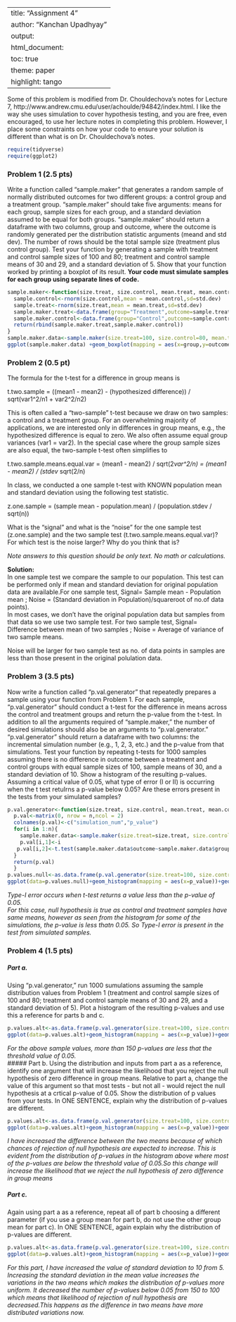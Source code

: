 
---
title: "Assignment 4"
author: "Kanchan Upadhyay"
output: 
  html_document:
    toc: true
    theme: paper
    highlight: tango
---

Some of this problem is modified from Dr. Chouldechova's notes for Lecture 7, http://www.andrew.cmu.edu/user/achoulde/94842/index.html. I like the way she uses simulation to cover hypothesis testing, and you are free, even encouraged, to use her lecture notes in completing this problem.  However, I place some constraints on how your code to ensure your solution is different than what is on Dr. Chouldechova's notes. 
```r
require(tidyverse)
require(ggplot2)
```

### Problem 1 (2.5 pts)
Write a function called "sample.maker" that generates a random sample of normally distributed outcomes for two different groups: a control group and a treatment group. "sample.maker" should take five arguments: means for each group, sample sizes for each group, and a standard deviation assumed to be equal for both groups. "sample.maker" should return a dataframe with two columns, group and outcome, where the outcome is randomly generated per the distribution statistic arguments (meand and std dev). The number of rows should be the total sample size (treatment plus control group). Test your function by generating a sample with treatment and control sample sizes of 100 and 80; treatment and control sample means of 30 and 29, and a standard deviation of 5. Show that your function worked by printing a boxplot of its result. **Your code must simulate samples for each group using separate lines of code.** 
```r

sample.maker<-function(size.treat, size.control, mean.treat, mean.control, std.dev){
  sample.control<-rnorm(size.control,mean = mean.control,sd=std.dev)
  sample.treat<-rnorm(size.treat,mean = mean.treat,sd=std.dev)
  sample.maker.treat<-data.frame(group="Treatment",outcome=sample.treat)
  sample.maker.control<-data.frame(group="Control",outcome=sample.control)
  return(rbind(sample.maker.treat,sample.maker.control))
}
sample.maker.data<-sample.maker(size.treat=100, size.control=80, mean.treat=30, mean.control=29, std.dev=5)
ggplot(sample.maker.data) +geom_boxplot(mapping = aes(x=group,y=outcome))
```

### Problem 2 (0.5 pt)
The formula for the t-test for a difference in group means is 

t.two.sample = ((mean1 - mean2) - (hypothesized difference)) / sqrt(var1^2/n1 + var2^2/n2) 
      
This is often called a "two-sample" t-test because we draw on two samples: a control and a treatment group. For an overwhelming majority of applications, we are interested only in differences in group means, e.g., the hypothesized difference is equal to zero. We also often assume equal group variances (var1 = var2). In the special case where the group sample sizes are also equal, the two-sample t-test often simplifies to

t.two.sample.means.equal.var = (mean1 - mean2) / sqrt(2*var^2/n) 
                             = (mean1 - mean2) / (stdev * sqrt(2/n)

In class, we conducted a one sample t-test with KNOWN population mean and standard deviation using the following test statistic.

z.one.sample = (sample mean - population.mean) / (population.stdev / sqrt(n))

What is the "signal" and what is the "noise" for the one sample test (z.one.sample) and the two sample test (t.two.sample.means.equal.var)? For which test is the noise larger? Why do you think that is?

*Note answers to this question should be only text. No math or calculations.*   

**Solution:**  
In one sample test we compare the sample to our population. This test can be performed only if mean and standard deviation for original population data are available.For one sample test, Signal= Sample mean - Population mean ; Noise = (Standard deviation in Population)/squareroot of no.of data points).    
In most cases, we don't have the original population data but samples from that data so we use two sample test. For two sample test, Signal= Difference between mean of two samples ; Noise = Average of variance of two sample means.  

Noise will be larger for two sample test as no. of data points in samples are less than those present in the original polulation data.


### Problem 3 (3.5 pts)
Now write a function called "p.val.generator" that repeatedly prepares a sample using your function from Problem 1. For each sample, "p.val.generator" should conduct a t-test for the difference in means across the control and treatment groups and return the p-value from the t-test. In addition to all the arguments required of "sample.maker," the number of desired simulations should also be an arguments to "p.val.generator." "p.val.generator" should return a dataframe with two columns: the incremental simulation number (e.g., 1, 2, 3, etc.) and the p-value from that simulations. Test your function by repeating t-tests for 1000 samples assuming there is no difference in outcome between a treatment and control groups with equal sample sizes of 100, sample means of 30, and a standard deviation of 10. Show a histogram of the resulting p-values.  Assuming a critical value of 0.05, what type of error (I or II) is occurring when the t test retuIrns a p-value below 0.05? Are these errors present in the tests from your simulated samples? 

```r
p.val.generator<-function(size.treat, size.control, mean.treat, mean.control, std.dev,n){
  p.val<-matrix(0, nrow = n,ncol = 2)
  colnames(p.val)<-c("simulation_num","p_value")
  for(i in 1:n){
    sample.maker.data<-sample.maker(size.treat=size.treat, size.control=size.control, mean.treat=mean.treat, mean.control=mean.control, std.dev=std.dev)
    p.val[i,1]<-i
   p.val[i,2]<-t.test(sample.maker.data$outcome~sample.maker.data$group)$p.value
  }
  return(p.val)
  }
p.values.null<-as.data.frame(p.val.generator(size.treat=100, size.control=100, mean.treat=30, mean.control=30, std.dev=10,n=1000))
ggplot(data=p.values.null)+geom_histogram(mapping = aes(x=p_value))+geom_vline(xintercept=0.05,colour="red")

```

*Type-I error occurs when t-test returns a value less than the p-value of 0.05.   
For this case, null hypothesis is true as control and treatment samples have same means, however as seen from the histogram for some of the simulations, the p-value is less thatn 0.05. So Type-I error is present in the test from simulated samples.*   

### Problem 4 (1.5 pts)

##### Part a. 
Using "p.val.generator," run 1000 sumulations assuming the sample distribution values from Problem 1 (treatment and control sample sizes of 100 and 80; treatment and control sample means of 30 and 29, and a standard deviation of 5). Plot a histogram of the resulting p-values and use this a reference for parts b and c. 
```r
p.values.alt<-as.data.frame(p.val.generator(size.treat=100, size.control=80, mean.treat=30, mean.control=29, std.dev=5,n=1000))
ggplot(data=p.values.alt)+geom_histogram(mapping = aes(x=p_value))+geom_vline(xintercept=0.05,colour="red")
```

*For the above sample values, more than 150 p-values are less that the threshold value of 0.05.*    
##### Part b.
Using the distribution and inputs from part a as a reference, identify one argument that will increase the likelihood that you reject the null hypothesis of zero difference in group means. Relative to part a, change the value of this argument so that most tests - but not all - would reject the null hypothesis at a crtical p-value of 0.05. Show the distribution of p values from your tests. In ONE SENTENCE, explain why the distribution of p-values are different.  


```r
p.values.alt<-as.data.frame(p.val.generator(size.treat=100, size.control=80, mean.treat=32, mean.control=29, std.dev=5,n=1000))
ggplot(data=p.values.alt)+geom_histogram(mapping = aes(x=p_value))+geom_vline(xintercept=0.05,colour="red")
```

*I have increased the difference between the two means because of which chances of rejection of null hypothesis are expected to increase. This is evident from the distribution of p-values in the histogram above where most of the p-values are below the threshold value of 0.05.So this change will increase the likelihood that we reject the null hypothesis of zero difference in group means*  

##### Part c. 
Again using part a as a reference, repeat all of part b choosing a different parameter (if you use a group mean for part b, do not use the other group mean for part c). In ONE SENTENCE, again explain why the distribution of p-values are different.
```r
p.values.alt<-as.data.frame(p.val.generator(size.treat=100, size.control=80, mean.treat=30, mean.control=29, std.dev=10,n=1000))
ggplot(data=p.values.alt)+geom_histogram(mapping = aes(x=p_value))+geom_vline(xintercept=0.05,colour="red")
```

*For this part, I have increased the value of standard deviation to 10 from 5. Increasing the standard deviation in the mean value increases the variations in the two means which makes the distribution of p-values more uniform. It decreased the number of p-values below 0.05 from 150 to 100 which means that likelihood of rejection of null hypothesis are decreased.This happens as the difference in two means have more distributed variations now. *